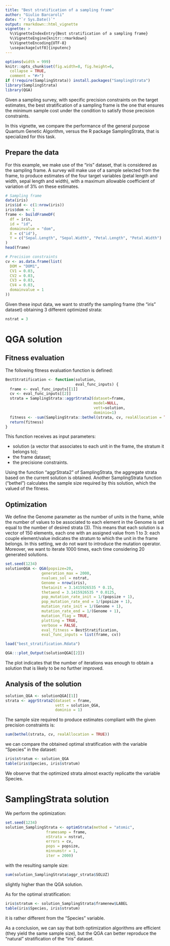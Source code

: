 ```yaml
---
title: "Best stratification of a sampling frame"
author: "Giulio Barcaroli"
date: "`r Sys.Date()`"
output: rmarkdown::html_vignette
vignette: >
  %\VignetteIndexEntry{Best stratification of a sampling frame}
  %\VignetteEngine{knitr::rmarkdown}
  %\VignetteEncoding{UTF-8}
  \usepackage[utf8]{inputenc}
---
```



```r
options(width = 999)
knitr::opts_chunk$set(fig.width=8, fig.height=6,
  collapse = TRUE,
  comment = "#>")
if (!require(SamplingStrata)) install.packages("SamplingStrata")
library(SamplingStrata)
library(QGA)
```



Given a sampling survey, with specific precision constraints on the target estimates, the best stratification of a sampling frame is the one that ensures the minimum sample cost under the condition to satisfy those precision constraints.

In this vignette, we compare the performance of the general purpose Quantum Genetic Algorithm, versus the R package SamplingStrata, that is specialized for this task.

## Prepare the data

For this example, we make use of the "iris" dataset, that is considered as the sampling frame. A survey will make use of a sample selected from the frame, to produce estimates of the four target variables (petal length and width, sepal length and width), with a maximum allowable coefficient of variation of 3\% on these estimates.

```r
# Sampling frame
data(iris)
iris$id <- c(1:nrow(iris))
iris$dom <- 1
frame <- buildFrameDF(
  df = iris,
  id = "id",
  domainvalue = "dom",
  X = c("id"),
  Y = c("Sepal.Length", "Sepal.Width", "Petal.Length", "Petal.Width")
)
head(frame)
```
```r
# Precision constraints
cv <- as.data.frame(list(
  DOM = "DOM1",
  CV1 = 0.03,
  CV2 = 0.03,
  CV3 = 0.03,
  CV4 = 0.03,
  domainvalue = 1
))
```

Given these input data, we want to stratify the sampling frame (the "iris" dataset) obtaining 3 different optimized strata:

```r
nstrat = 3
```

# QGA solution 

## Fitness evaluation

The following fitness evaluation function is defined:

```r
BestStratification <- function(solution,
                               eval_func_inputs) {
  frame <- eval_func_inputs[[1]]
  cv <- eval_func_inputs[[2]]
  strata = SamplingStrata::aggrStrata2(dataset=frame,
                                       model=NULL,
                                       vett=solution,
                                       dominio=1)
  fitness <- -sum(SamplingStrata::bethel(strata, cv, realAllocation = TRUE))
  return(fitness)
}
```

This function receives as input parameters:

* solution (a vector that associates to each unit in the frame, the stratum it belongs to);
* the frame dataset;
* the precisione constraints.

Using the function "aggrStrata2" of SamplingStrata, the aggregate strata based on the current solution is obtained. Another SamplingStrata function ("bethel") calculates the sample size required by this solution, which the valued of the fitness.


## Optimization

We define the Genome parameter as the number of units in the frame, while the number of values to be associated to each element in the Genome is set equal to the number of desired strata (3).
This means that each solution is a vector of 150 elements, each one with an assigned value from 1 to 3: each couple element/value indicates the stratum to which the unit in the frame belongs.
In this setting, we do not want to introduce the mutation operator.
Moreover, we want to iterate 1000 times, each time considering 20 generated solutions. 

```r
set.seed(1234)
solutionQGA <- QGA(popsize=20,
                generation_max = 2000,
                nvalues_sol = nstrat,
                Genome = nrow(iris),
                thetainit = 3.1415926535 * 0.15,
                thetaend = 3.1415926535 * 0.0125,
                pop_mutation_rate_init = 1/(popsize + 1),
                pop_mutation_rate_end = 1/(popsize + 1),
                mutation_rate_init = 1/(Genome + 1),
                mutation_rate_end = 1/(Genome + 1),
                mutation_flag = TRUE,
                plotting = TRUE,
                verbose = FALSE,
                eval_fitness = BestStratification,
                eval_func_inputs = list(frame, cv))
```


```r
load("best_stratification.Rdata")
```


```r
QGA:::plot_Output(solutionQGA[[2]])
```

The plot indicates that the number of iterations was enough to obtain a solution that is likely to be no further improved.


## Analysis of the solution


```r
solution_QGA <- solutionQGA[[1]]
strata <- aggrStrata2(dataset = frame, 
                      vett = solution_QGA, 
                      dominio = 1)
```
The sample size required to produce estimates compliant with the given precision constraints is: 


```r
sum(bethel(strata, cv, realAllocation = TRUE))
```
we can compare the obtained optimal stratification with the variable "Species" in the dataset:

```r
iris$stratum <- solution_QGA
table(iris$Species, iris$stratum)
```
We observe that the optimized strata almost exactly replicatte the variable Species.

# SamplingStrata solution

We perform the optimization:

```r
set.seed(1234)
solution_SamplingStrata <- optimStrata(method = "atomic",
                  framesamp = frame,
                  nStrata = nstrat,
                  errors = cv,
                  pops = popsize,
                  minnumstr = 1,
                  iter = 2000)
```


with the resulting sample size:

```r
sum(solution_SamplingStrata$aggr_strata$SOLUZ)
```

slightly higher than the QGA solution.

As for the optimal stratification:

```r
iris$stratum <- solution_SamplingStrata$framenew$LABEL
table(iris$Species, iris$stratum)
```

it is rather different from the "Species" variable. 

As a conclusion, we can say that both optimization algorithms are efficient (they yield the same sample size), but the QGA can better reproduce the "natural" stratification of the "iris" dataset.